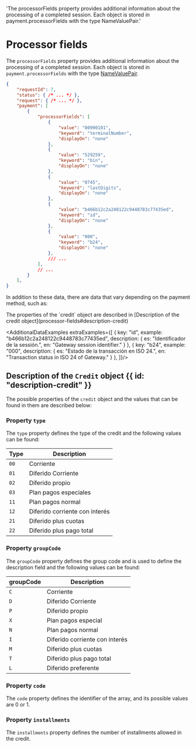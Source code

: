 
   'The processorFields property provides additional information about the processing of a completed session. Each object is stored in payment.processorFields with the type NameValuePair.'

# Processor fields

The `processorFields` property provides additional information about the processing of a completed session. Each object is stored in `payment.processorFields` with the type [NameValuePair](additional-fields#name-value-pair).

```json
{
    "requestId": 7,
    "status": { /* ... */ },
    "request": { /* ... */ },
    "payment": [
        {
            "processorFields": [
                {
                    "value": "00990101",
                    "keyword": "terminalNumber",
                    "displayOn": "none"
                },
                {
                    "value": "529259",
                    "keyword": "bin",
                    "displayOn": "none"
                },
                {
                    "value": "0745",
                    "keyword": "lastDigits",
                    "displayOn": "none"
                },
                {
                    "value": "b466b12c2a248122c9448783c77435ed",
                    "keyword": "id",
                    "displayOn": "none"
                },
                {
                    "value": "000",
                    "keyword": "b24",
                    "displayOn": "none"
                },
                /// ...
            ],
            // ...
        }
    ],
}
```

In addition to these data, there are data that vary depending on the payment method, such as:

<Note>
The properties of the `credit` object are described in [Description of the credit object](processor-fields#description-credit)
</Note>

<AdditionalDataExamples extraExamples={[
    {
      key: "id",
      example: "b466b12c2a248122c9448783c77435ed",
      description: {
        es: "Identificador de la sessión.",
        en: "Gateway session identifier."
      }
    },
    {
      key: "b24",
      example: "000",
      description: {
        es: "Estado de la transacción en ISO 24.",
        en: "Transaction status in ISO 24 of Gateway."
      }
    },
]}/>

## Description of the `Credit` object  {{ id: "description-credit" }}

The possible properties of the `credit` object and the values that can be found in them are described below:

### Property `type`

The `type` property defines the type of the credit and the following values can be found:

| Type                                              | Description                  |
|---------------------------------------------------|------------------------------|
| `00`                                              | Corriente                    |
| `01`                                              | Diferido Corriente           |
| `02`                                              | Diferido propio              |
| `03`                                              | Plan pagos especiales        |
| `11`                                              | Plan pagos normal            |
| `12`                                              | Diferido corriente con interés|
| `21`                                              | Diferido plus cuotas         |
| `22`                                              | Diferido plus pago total     |

### Property `groupCode`

The `groupCode` property defines the group code and is used to define the description field and the following values can be found:

| groupCode                                        | Description                  |
|---------------------------------------------------|------------------------------|
| `C`                                              | Corriente                    |
| `D`                                              | Diferido Corriente           |
| `P`                                              | Diferido propio              |
| `X`                                              | Plan pagos especial          |
| `N`                                              | Plan pagos normal            |
| `I`                                              | Diferido corriente con interés|
| `M`                                              | Diferido plus cuotas         |
| `T`                                              | Diferido plus pago total     |
| `L`                                              | Diferido preferente          |

### Property `code`

The `code` property defines the identifier of the array, and its possible values are 0 or 1.

### Property `installments`

The `installments` property defines the number of installments allowed in the credit.
